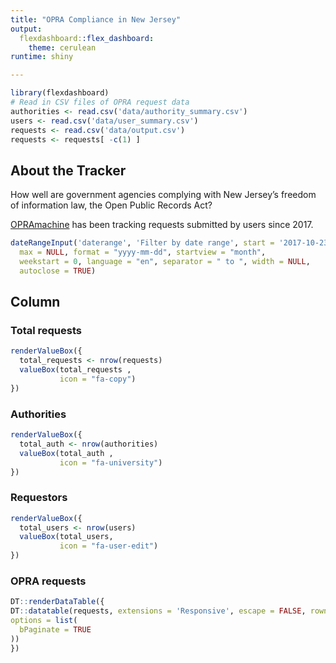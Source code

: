 ```yaml
---
title: "OPRA Compliance in New Jersey"
output: 
  flexdashboard::flex_dashboard:
    theme: cerulean
runtime: shiny

---
```

  
  ```r
library(flexdashboard)
# Read in CSV files of OPRA request data
authorities <- read.csv('data/authority_summary.csv')
users <- read.csv('data/user_summary.csv')
requests <- read.csv('data/output.csv')
requests <- requests[ -c(1) ]
```

About the Tracker {.sidebar}
-----------------------------------------------------------------------
  
How well are government agencies complying with New Jersey's freedom of information law, the Open Public Records Act?

[OPRAmachine](https://opramachine.com/) has been tracking requests submitted by users since 2017.

```r
dateRangeInput('daterange', 'Filter by date range', start = '2017-10-23', end = NULL, min = NULL,
  max = NULL, format = "yyyy-mm-dd", startview = "month",
  weekstart = 0, language = "en", separator = " to ", width = NULL,
  autoclose = TRUE)
```

Column
-----------------------------------------------------------------------

### Total requests

```r
renderValueBox({
  total_requests <- nrow(requests)
  valueBox(total_requests , 
           icon = "fa-copy")
})
```

### Authorities

```r
renderValueBox({
  total_auth <- nrow(authorities)
  valueBox(total_auth , 
           icon = "fa-university")
})
```

### Requestors

```r
renderValueBox({
  total_users <- nrow(users)
  valueBox(total_users, 
           icon = "fa-user-edit")
})
```

### OPRA requests
  
  ```r
DT::renderDataTable({
  DT::datatable(requests, extensions = 'Responsive', escape = FALSE, rownames = FALSE,
  options = list(
    bPaginate = TRUE
  ))
})
  ```
